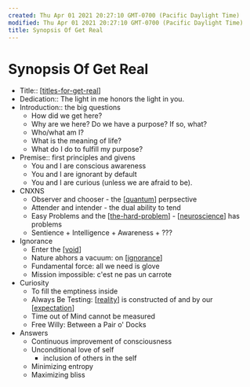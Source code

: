 ```yaml
---
created: Thu Apr 01 2021 20:27:10 GMT-0700 (Pacific Daylight Time)
modified: Thu Apr 01 2021 20:27:10 GMT-0700 (Pacific Daylight Time)
title: Synopsis Of Get Real
---
```


# Synopsis Of Get Real

- Title:: [[titles-for-get-real]]
- Dedication:: The light in me honors the light in you.
- Introduction:: the big questions
  - How did we get here?
  - Why are we here? Do we have a purpose? If so, what?
  - Who/what am I?
  - What is the meaning of life?
  - What do I do to fulfill my purpose?
- Premise:: first principles and givens
  - You and I are conscious awareness
  - You and I are ignorant by default
  - You and I are curious (unless we are afraid to be).
- CNXNS
  - Observer and chooser - the [[quantum]] perpsective
  - Attender and intender - the dual ability to tend
  - Easy Problems and the [[the-hard-problem]] - [[neuroscience]] has problems
  - Sentience + Intelligence + Awareness + ???
- Ignorance
  - Enter the [[void]]
  - Nature abhors a vacuum: on [[ignorance]]
  - Fundamental force: all we need is glove
  - Mission impossible: c'est ne pas un carrote
- Curiosity
  - To fill the emptiness inside
  - Always Be Testing: [[reality]] is constructed of and by our [[expectation]]
  - Time out of Mind cannot be measured
  - Free Willy: Between a Pair o' Docks
- Answers
  - Continuous improvement of consciousness
  - Unconditional love of self
    - inclusion of others in the self
  - Minimizing entropy
  - Maximizing bliss

[//begin]: # "Autogenerated link references for markdown compatibility"
[titles-for-get-real]: titles-for-get-real "Titles for Get Real"
[quantum]: quantum "quantum"
[the-hard-problem]: the-hard-problem "The Hard Problem of Neuroscience"
[neuroscience]: neuroscience "Neuroscience"
[void]: void "void"
[ignorance]: ignorance "Ignorance"
[reality]: reality "Reality"
[expectation]: expectation "expectation"
[//end]: # "Autogenerated link references"
